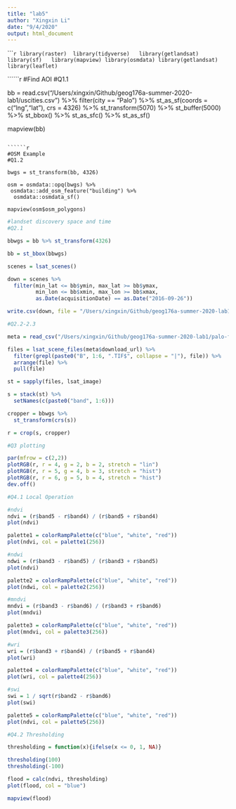 ```yaml
---
title: "lab5"
author: "Xingxin Li"
date: "9/4/2020"
output: html_document
---
```


``````r
library(raster) 
library(tidyverse)  
library(getlandsat)  
library(sf)  
library(mapview)
library(osmdata)
library(getlandsat)
library(leaflet)
```

``````r
#Find AOI
#Q1.1

bb = read.csv("/Users/xingxin/Github/geog176a-summer-2020-lab1/uscities.csv") %>%
  filter(city == "Palo") %>%
  st_as_sf(coords = c("lng","lat"), crs = 4326) %>%
  st_transform(5070) %>%
  st_buffer(5000) %>%
  st_bbox() %>%
  st_as_sfc() %>%
  st_as_sf()

mapview(bb)
```

``````r
#OSM Example
#Q1.2

bwgs = st_transform(bb, 4326)

osm = osmdata::opq(bwgs) %>% 
 osmdata::add_osm_feature("building") %>% 
  osmdata::osmdata_sf()
 
mapview(osm$osm_polygons)
```

```r
#landset discovery space and time
#Q2.1

bbwgs = bb %>% st_transform(4326)

bb = st_bbox(bbwgs)

scenes = lsat_scenes()

down = scenes %>%
  filter(min_lat <= bb$ymin, max_lat >= bb$ymax,
         min_lon <= bb$xmin, max_lon >= bb$xmax,
         as.Date(acquisitionDate) == as.Date("2016-09-26"))

write.csv(down, file = "/Users/xingxin/Github/geog176a-summer-2020-lab1/palo-flood-scene.csv")
```

```r
#Q2.2-2.3

meta = read_csv("/Users/xingxin/Github/geog176a-summer-2020-lab1/palo-flood-scene.csv")

files = lsat_scene_files(meta$download_url) %>%
  filter(grepl(paste0("B", 1:6, ".TIF$", collapse = "|"), file)) %>%
  arrange(file) %>%
  pull(file)

st = sapply(files, lsat_image)

s = stack(st) %>% 
  setNames(c(paste0("band", 1:6)))

cropper = bbwgs %>% 
  st_transform(crs(s)) 

r = crop(s, cropper)

```


```r
#Q3 plotting

par(mfrow = c(2,2))
plotRGB(r, r = 4, g = 2, b = 2, stretch = "lin")
plotRGB(r, r = 5, g = 4, b = 3, stretch = "hist")
plotRGB(r, r = 6, g = 5, b = 4, stretch = "hist")
dev.off()
```


```r
#Q4.1 Local Operation

#ndvi
ndvi = (r$band5 - r$band4) / (r$band5 + r$band4)
plot(ndvi)

palette1 = colorRampPalette(c("blue", "white", "red"))
plot(ndvi, col = palette1(256))

#ndwi
ndwi = (r$band3 - r$band5) / (r$band3 + r$band5)
plot(ndvi)

palette2 = colorRampPalette(c("blue", "white", "red"))
plot(ndwi, col = palette2(256))

#mndvi
mndvi = (r$band3 - r$band6) / (r$band3 + r$band6)
plot(mndvi)

palette3 = colorRampPalette(c("blue", "white", "red"))
plot(mndvi, col = palette3(256))

#wri
wri = (r$band3 + r$band4) / (r$band5 + r$band4)
plot(wri)

palette4 = colorRampPalette(c("blue", "white", "red"))
plot(wri, col = palette4(256))

#swi
swi = 1 / sqrt(r$band2 - r$band6)
plot(swi)

palette5 = colorRampPalette(c("blue", "white", "red"))
plot(ndvi, col = palette5(256))
```

```r
#Q4.2 Thresholding

thresholding = function(x){ifelse(x <= 0, 1, NA)}

thresholding(100)
thresholding(-100)

flood = calc(ndvi, thresholding)
plot(flood, col = "blue")

mapview(flood)

```
